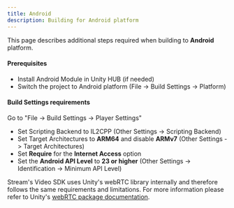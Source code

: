 ```yaml
---
title: Android
description: Building for Android platform
---
```


This page describes additional steps required when building to **Android** platform.

#### Prerequisites
- Install Android Module in Unity HUB (if needed)
- Switch the project to Android platform (File -> Build Settings -> Platform)

#### Build Settings requirements
Go to "File -> Build Settings -> Player Settings"
- Set Scripting Backend to IL2CPP (Other Settings -> Scripting Backend)
- Set Target Architectures to **ARM64** and disable **ARMv7** (Other Settings -> Target Architectures)
- Set **Require** for the **Internet Access** option
- Set the **Android API Level** to **23 or higher** (Other Settings -> Identification -> Minimum API Level)

Stream's Video SDK uses Unity's webRTC library internally and therefore follows the same requirements and limitations. For more information please refer to Unity's [webRTC package documentation](https://docs.unity3d.com/Packages/com.unity.webrtc@3.0/manual/requirements.html).